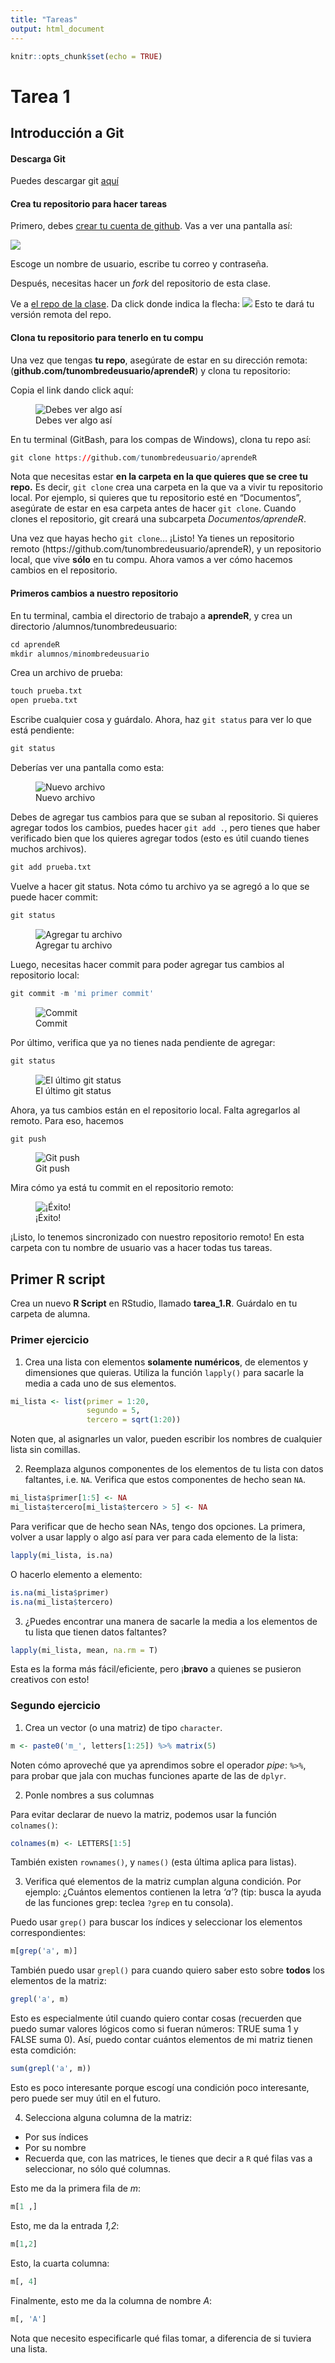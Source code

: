 ```yaml
---
title: "Tareas"
output: html_document
---
```


```r
knitr::opts_chunk$set(echo = TRUE)
```

# Tarea 1
## Introducción a Git
#### Descarga Git

Puedes descargar git [aquí](https://git-scm.com/downloads)

#### Crea tu repositorio para hacer tareas

Primero, debes [crear tu cuenta de github](github.com). Vas a ver una pantalla así:

![](../img/abre_cuenta.png) 

Escoge un nombre de usuario, escribe tu correo y contraseña.

Después, necesitas hacer un *fork* del repositorio de esta clase.

Ve a [el repo de la clase](https://github.com/monzalo14/aprendeR). Da click donde indica la flecha: ![](../img/fork_repo.png) Esto te dará tu versión remota del repo. 

#### Clona tu repositorio para tenerlo en tu compu

Una vez que tengas **tu repo**, asegúrate de estar en su dirección remota: (**github.com/tunombredeusuario/aprendeR**) y clona tu repositorio: 

Copia el link dando click aquí:

![Debes ver algo así](../img/clone_repo.png)

En tu terminal (GitBash, para los compas de Windows), clona tu repo así:

```r
git clone https://github.com/tunombredeusuario/aprendeR
```

Nota que necesitas estar **en la carpeta en la que quieres que se cree tu repo.** Es decir, `git clone` crea una carpeta en la que va a vivir tu repositorio local. Por ejemplo, si quieres que tu repositorio esté en "Documentos", asegúrate de estar en esa carpeta antes de hacer `git clone`. Cuando clones el repositorio, git creará una subcarpeta *Documentos/aprendeR*. 

Una vez que hayas hecho `git clone`... ¡Listo! Ya tienes un repositorio remoto (https://github.com/tunombredeusuario/aprendeR), y un repositorio local, que vive **sólo** en tu compu.
Ahora vamos a ver cómo hacemos cambios en el repositorio. 

#### Primeros cambios a nuestro repositorio

En tu terminal, cambia el directorio de trabajo a **aprendeR**, y crea un directorio /alumnos/tunombredeusuario:

```r
cd aprendeR
mkdir alumnos/minombredeusuario
```

Crea un archivo de prueba:

```r
touch prueba.txt
open prueba.txt
```

Escribe cualquier cosa y guárdalo.
Ahora, haz `git status` para ver lo que está pendiente:

```r
git status
```

Deberías ver una pantalla como esta:

![Nuevo archivo](../img/2_git_status.png)

Debes de agregar tus cambios para que se suban al repositorio. Si quieres agregar todos los cambios, puedes hacer `git add .`, pero tienes que haber verificado bien que los quieres agregar todos (esto es útil cuando tienes muchos archivos).

```r
git add prueba.txt
```

Vuelve a hacer git status. Nota cómo tu archivo ya se agregó a lo que se puede hacer commit:

```r
git status
```

![Agregar tu archivo](../img/3_git_add_status.png)

Luego, necesitas hacer commit para poder agregar tus cambios al repositorio local:

```r
git commit -m 'mi primer commit'
```

![Commit](../img/4_git_commit.png)

Por último, verifica que ya no tienes nada pendiente de agregar:

```r
git status
```

![El último git status](../img/5_git_status.png)

Ahora, ya tus cambios están en el repositorio local. Falta agregarlos al remoto. Para eso, hacemos

```r
git push
```

![Git push](../img/6_git_push.png)

Mira cómo ya está tu commit en el repositorio remoto:

![¡Éxito!](../img/done_first_commit.png)

¡Listo, lo tenemos sincronizado con nuestro repositorio remoto! 
En esta carpeta con tu nombre de usuario vas a hacer todas tus tareas. 

## Primer R script

Crea un nuevo **R Script** en RStudio, llamado **tarea_1.R**. Guárdalo en tu carpeta de alumna. 

### Primer ejercicio
1. Crea una lista con elementos **solamente numéricos**, de elementos y dimensiones que quieras. Utiliza la función `lapply()` para sacarle la media a cada uno de sus elementos.

```r
mi_lista <- list(primer = 1:20, 
                 segundo = 5,
                 tercero = sqrt(1:20))
```

Noten que, al asignarles un valor, pueden escribir los nombres de cualquier lista sin comillas. 

2. Reemplaza algunos componentes de los elementos de tu lista con datos faltantes, i.e. `NA`. Verifica que estos componentes de hecho sean `NA`. 

```r
mi_lista$primer[1:5] <- NA
mi_lista$tercero[mi_lista$tercero > 5] <- NA
```

Para verificar que de hecho sean NAs, tengo dos opciones. La primera, volver a usar lapply o algo así para ver para cada elemento de la lista:

```r
lapply(mi_lista, is.na)
```

O hacerlo elemento a elemento:

```r
is.na(mi_lista$primer)
is.na(mi_lista$tercero)
```

3. ¿Puedes encontrar una manera de sacarle la media a los elementos de tu lista que tienen datos faltantes?

```r
lapply(mi_lista, mean, na.rm = T)
```

Esta es la forma más fácil/eficiente, pero ¡**bravo** a quienes se pusieron creativos con esto! 

### Segundo ejercicio
1. Crea un vector (o una matriz) de tipo `character`. 

```r
m <- paste0('m_', letters[1:25]) %>% matrix(5)
```

Noten cómo aproveché que ya aprendimos sobre el operador *pipe*: `%>%`, para probar que jala con muchas funciones aparte de las de `dplyr`.

2. Ponle nombres a sus columnas

Para evitar declarar de nuevo la matriz, podemos usar la función `colnames()`:

```r
colnames(m) <- LETTERS[1:5]
```

También existen `rownames()`, y `names()` (esta última aplica para listas).

3. Verifica qué elementos de la matriz cumplan alguna condición. Por ejemplo: ¿Cuántos elementos contienen la letra *'a'*? (tip: busca la ayuda de las funciones grep: teclea `?grep` en tu consola).

Puedo usar `grep()` para buscar los índices y seleccionar los elementos correspondientes:

```r
m[grep('a', m)]
```

También puedo usar `grepl()` para cuando quiero saber esto sobre **todos** los elementos de la matriz:

```r
grepl('a', m)
```
Esto es especialmente útil cuando quiero contar cosas (recuerden que puedo sumar valores lógicos como si fueran números: TRUE suma 1 y FALSE suma 0). Así, puedo contar cuántos elementos de mi matriz tienen esta comdición:

```r
sum(grepl('a', m))
```

Esto es poco interesante porque escogí una condición poco interesante, pero puede ser muy útil en el futuro.

4. Selecciona alguna columna de la matriz:
  - Por sus índices
  - Por su nombre
  * Recuerda que, con las matrices, le tienes que decir a `R` qué filas vas a seleccionar, no sólo qué   columnas.

Esto me da la primera fila de *m*:

```r
m[1 ,]
```

Esto, me da la entrada *1,2*:

```r
m[1,2]
```

Esto, la cuarta columna:

```r
m[, 4]
```

Finalmente, esto me da la columna de nombre *A*:

```r
m[, 'A']
```

Nota que necesito especificarle qué filas tomar, a diferencia de si tuviera una lista. 